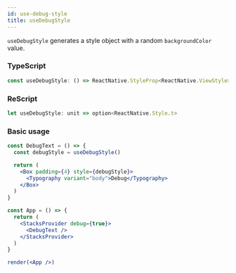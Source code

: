 ```yaml
---
id: use-debug-style
title: useDebugStyle
---
```


`useDebugStyle` generates a style object with a random `backgroundColor` value.

### TypeScript

```typescript
const useDebugStyle: () => ReactNative.StyleProp<ReactNative.ViewStyle> | undefined | null
```

### ReScript

```typescript
let useDebugStyle: unit => option<ReactNative.Style.t>
```

### Basic usage

```jsx live showCode
const DebugText = () => {
  const debugStyle = useDebugStyle()

  return (
    <Box padding={4} style={debugStyle}>
      <Typography variant="body">Debug</Typography>
    </Box>
  )
}

const App = () => {
  return (
    <StacksProvider debug={true}>
      <DebugText />
    </StacksProvider>
  )
}

render(<App />)
```
